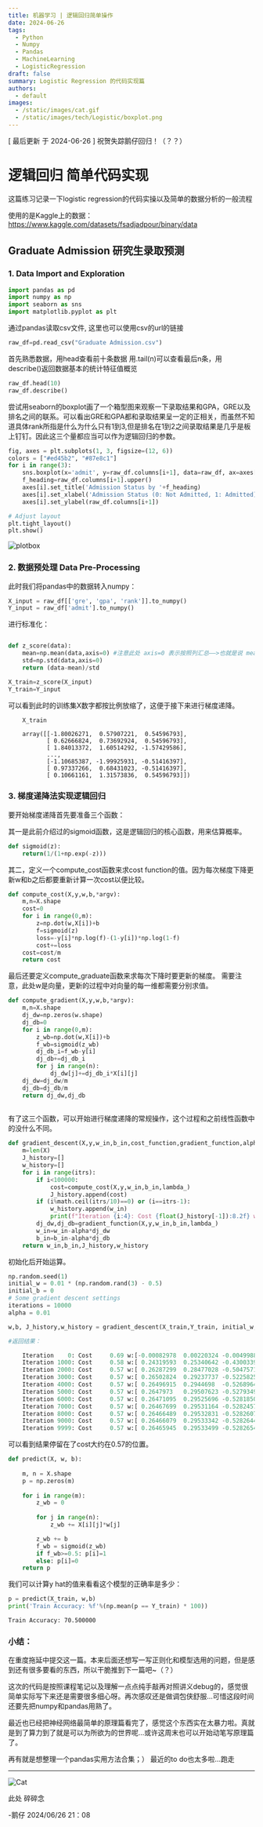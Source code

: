 ```yaml
---
title: 机器学习 | 逻辑回归简单操作
date: 2024-06-26
tags:
  - Python
  - Numpy
  - Pandas
  - MachineLearning
  - LogisticRegression
draft: false
summary: Logistic Regression 的代码实现篇
authors:
  - default
images:
  - /static/images/cat.gif
  - /static/images/tech/Logistic/boxplot.png
---
```


[ 最后更新 于 2024-06-26 ] 祝贺失踪鹅仔回归！（？？）

# 逻辑回归 简单代码实现

这篇练习记录一下logistic regression的代码实操以及简单的数据分析的一般流程

使用的是Kaggle上的数据：https://www.kaggle.com/datasets/fsadjadpour/binary/data

## Graduate Admission 研究生录取预测 

### 1. Data Import and Exploration

```python
import pandas as pd
import numpy as np
import seaborn as sns
import matplotlib.pyplot as plt
```

通过pandas读取csv文件, 这里也可以使用csv的url的链接
```python
raw_df=pd.read_csv("Graduate Admission.csv")
```

首先熟悉数据，用head查看前十条数据 用.tail(n)可以查看最后n条，用describe()返回数据基本的统计特征值概览
```python
raw_df.head(10)
raw_df.describe() 
```


尝试用seaborn的boxplot画了一个箱型图来观察一下录取结果和GPA，GRE以及排名之间的联系。可以看出GRE和GPA都和录取结果呈一定的正相关，而虽然不知道具体rank所指是什么为什么只有1到3,但是排名在1到2之间录取结果是几乎是板上钉钉。因此这三个量都应当可以作为逻辑回归的参数。

```python
fig, axes = plt.subplots(1, 3, figsize=(12, 6))
colors = ["#ed45b2", "#87e8c1"] 
for i in range(3):
    sns.boxplot(x='admit', y=raw_df.columns[i+1], data=raw_df, ax=axes[i],palette=colors)
    f_heading=raw_df.columns[i+1].upper()
    axes[i].set_title('Admission Status by '+f_heading)
    axes[i].set_xlabel('Admission Status (0: Not Admitted, 1: Admitted)')
    axes[i].set_ylabel(raw_df.columns[i+1])

# Adjust layout
plt.tight_layout()
plt.show()
```
    
![plotbox](/static/images/tech/Logistic/boxplot.png) 
    
### 2. 数据预处理 Data Pre-Processing

此时我们将pandas中的数据转入numpy：

```python
X_input = raw_df[['gre', 'gpa', 'rank']].to_numpy()
Y_input = raw_df['admit'].to_numpy()    
```

进行标准化：

```python

def z_score(data):
    mean=np.mean(data,axis=0) #注意此处 axis=0 表示按照列汇总——>也就是说 mean的结果与行格式相同
    std=np.std(data,axis=0)
    return (data-mean)/std

X_train=z_score(X_input)
Y_train=Y_input
```

可以看到此时的训练集X数字都按比例放缩了，这便于接下来进行梯度递降。

```
    X_train

    array([[-1.80026271,  0.57907221,  0.54596793],
           [ 0.62666824,  0.73692924,  0.54596793],
           [ 1.84013372,  1.60514292, -1.57429586],
           ...,
           [-1.10685387, -1.99925931, -0.51416397],
           [ 0.97337266,  0.68431023, -0.51416397],
           [ 0.10661161,  1.31573836,  0.54596793]])
```


### 3. 梯度递降法实现逻辑回归

要开始梯度递降首先要准备三个函数：

其一是此前介绍过的sigmoid函数，这是逻辑回归的核心函数，用来估算概率。

```python
def sigmoid(z):
    return(1/(1+np.exp(-z)))
```
其二，定义一个compute_cost函数来求cost function的值。因为每次梯度下降更新w和b之后都要重新计算一次cost以便比较。

```python
def compute_cost(X,y,w,b,*argv):
    m,n=X.shape
    cost=0
    for i in range(0,m):
        z=np.dot(w,X[i])+b
        f=sigmoid(z)
        loss=-y[i]*np.log(f)-(1-y[i])*np.log(1-f)
        cost+=loss
    cost=cost/m
    return cost
```

最后还要定义compute_graduate函数来求每次下降时要更新的梯度。
需要注意，此处w是向量，更新的过程中对向量的每一维都需要分别求值。

```python
def compute_gradient(X,y,w,b,*argv):
    m,n=X.shape
    dj_dw=np.zeros(w.shape)
    dj_db=0
    for i in range(0,m):
        z_wb=np.dot(w,X[i])+b
        f_wb=sigmoid(z_wb)
        dj_db_i=f_wb-y[i]
        dj_db+=dj_db_i
        for j in range(n):
            dj_dw[j]+=dj_db_i*X[i][j]
    dj_dw=dj_dw/m
    dj_db=dj_db/m
    return dj_dw,dj_db
        
```

有了这三个函数，可以开始进行梯度递降的常规操作，这个过程和之前线性函数中的没什么不同。

```python
def gradient_descent(X,y,w_in,b_in,cost_function,gradient_function,alpha,itrs,lambda_):
    m=len(X)
    J_history=[]
    w_history=[]
    for i in range(itrs):
        if i<100000:
            cost=compute_cost(X,y,w_in,b_in,lambda_)
            J_history.append(cost)
        if (i%math.ceil(itrs/10)==0) or (i==itrs-1):
            w_history.append(w_in)
            print(f"Iteration {i:4}: Cost {float(J_history[-1]):8.2f} w:{w_in}")
        dj_dw,dj_db=gradient_function(X,y,w_in,b_in,lambda_)
        w_in=w_in-alpha*dj_dw
        b_in=b_in-alpha*dj_db
    return w_in,b_in,J_history,w_history
```

初始化后开始运算。

```python
np.random.seed(1)
initial_w = 0.01 * (np.random.rand(3) - 0.5)
initial_b = 0
# Some gradient descent settings
iterations = 10000
alpha = 0.01

w,b, J_history,w_history = gradient_descent(X_train,Y_train, initial_w, initial_b, compute_cost, compute_gradient, alpha, iterations, 0)

#返回结果：

    Iteration    0: Cost     0.69 w:[-0.00082978  0.00220324 -0.00499886]
    Iteration 1000: Cost     0.58 w:[ 0.24319593  0.25340642 -0.43003393]
    Iteration 2000: Cost     0.57 w:[ 0.26287299  0.28477028 -0.50475713]
    Iteration 3000: Cost     0.57 w:[ 0.26502824  0.29237737 -0.52258257]
    Iteration 4000: Cost     0.57 w:[ 0.26496915  0.2944698  -0.52689643]
    Iteration 5000: Cost     0.57 w:[ 0.2647973   0.29507623 -0.5279349 ]
    Iteration 6000: Cost     0.57 w:[ 0.26471095  0.29525696 -0.52818506]
    Iteration 7000: Cost     0.57 w:[ 0.26467699  0.29531164 -0.52824578]
    Iteration 8000: Cost     0.57 w:[ 0.26466489  0.29532831 -0.52826072]
    Iteration 9000: Cost     0.57 w:[ 0.26466079  0.29533342 -0.52826447]
    Iteration 9999: Cost     0.57 w:[ 0.26465945  0.29533499 -0.52826542]

``` 

可以看到结果停留在了cost大约在0.57的位置。

```python
def predict(X, w, b): 
    
    m, n = X.shape   
    p = np.zeros(m)
   
    for i in range(m):   
        z_wb = 0
   
        for j in range(n): 
            z_wb += X[i][j]*w[j]

        z_wb += b
        f_wb = sigmoid(z_wb)
        if f_wb>=0.5: p[i]=1 
        else: p[i]=0
    return p
```

我们可以计算y hat的值来看看这个模型的正确率是多少：

```python
p = predict(X_train, w,b)
print('Train Accuracy: %f'%(np.mean(p == Y_train) * 100))
```

    Train Accuracy: 70.500000
    

### 小结：

在重度拖延中提交这一篇。本来后面还想写一写正则化和模型选用的问题，但是感到还有很多要看的东西，所以干脆推到下一篇吧~（？）

这次的代码是按照课程笔记以及理解一点点纯手敲再对照讲义debug的，感觉很简单实际写下来还是需要很多细心呀。再次感叹还是做调包侠舒服…可惜这段时间还要先把numpy和pandas用熟了。

最近也已经把神经网络最简单的原理篇看完了，感觉这个东西实在太暴力啦。真就是到了算力到了就是可以为所欲为的世界呢…或许这周末也可以开始动笔写原理篇了。

再有就是想整理一个pandas实用方法合集；）
最近的to do也太多啦…跑走

---

![Cat](/static/images/cat.gif)

此处 碎碎念

-鹅仔
2024/06/26 21：08
